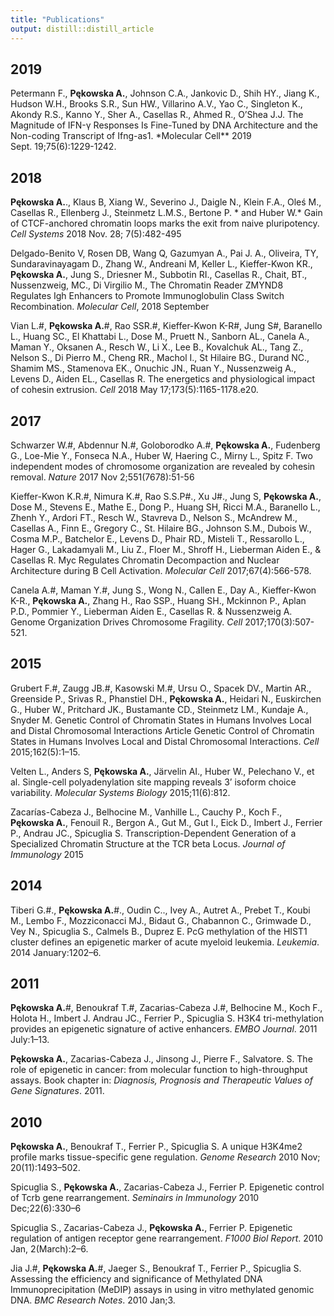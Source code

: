 ```yaml
---
title: "Publications"
output: distill::distill_article
---
```


<link rel="stylesheet" href="styles.css" type="text/css">

## 2019

Petermann F., **Pękowska A.**, Johnson C.A., Jankovic D., Shih HY., Jiang K., Hudson W.H., Brooks S.R., Sun HW., Villarino A.V., Yao C., Singleton K., Akondy R.S., Kanno Y., Sher A., Casellas R., Ahmed R., O'Shea J.J.
The Magnitude of IFN-γ Responses Is Fine-Tuned by DNA Architecture and the Non-coding Transcript of Ifng-as1. *Molecular Cell** 2019 Sept. 19;75(6):1229-1242.

## 2018

**Pękowska A.**., Klaus B, Xiang W., Severino J., Daigle N., Klein F.A., Oleś M., Casellas R., Ellenberg J., Steinmetz L.M.S., Bertone P. * and Huber W.* Gain of CTCF-anchored chromatin loops marks the exit from naive pluripotency. *Cell Systems* 2018 Nov. 28; 7(5):482-495

Delgado-Benito V, Rosen DB, Wang Q, Gazumyan A., Pai J. A., Oliveira, TY, Sundaravinayagam D., Zhang W., Andreani M, Keller L., Kieffer-Kwon KR., **Pękowska A.**, Jung S., Driesner M., Subbotin RI., Casellas R., Chait, BT., Nussenzweig, MC., Di Virgilio M., The Chromatin Reader ZMYND8 Regulates Igh Enhancers to Promote Immunoglobulin Class Switch Recombination. *Molecular Cell*, 2018 September

Vian L.#, **Pękowska A.**#, Rao SSR.#, Kieffer-Kwon K-R#, Jung S#, Baranello L., Huang SC., El Khattabi L., Dose M., Pruett N., Sanborn AL., Canela A., Maman Y., Oksanen A., Resch W., Li X., Lee B., Kovalchuk AL., Tang Z., Nelson S., Di Pierro M., Cheng RR., Machol I., St Hilaire BG., Durand NC., Shamim MS., Stamenova EK., Onuchic JN., Ruan Y., Nussenzweig A., Levens D., Aiden EL., Casellas R. The energetics and physiological impact of cohesin extrusion. *Cell* 2018 May 17;173(5):1165-1178.e20.

## 2017
Schwarzer W.#, Abdennur N.#, Goloborodko A.#, **Pękowska A.**, Fudenberg G., Loe-Mie Y., Fonseca N.A., Huber W, Haering C., Mirny L., Spitz F. Two independent modes of chromosome organization are revealed by cohesin removal. *Nature* 2017 Nov 2;551(7678):51-56

Kieffer-Kwon K.R.#, Nimura K.#, Rao S.S.P#., Xu J#., Jung S, **Pękowska A.**, Dose M., Stevens E., Mathe E., Dong P., Huang SH, Ricci M.A., Baranello L., Zhenh Y., Ardori FT., Resch W., Stavreva D., Nelson S., McAndrew M., Casellas A., Finn E., Gregory C., St. Hilaire BG., Johnson S.M., Dubois W., Cosma M.P., Batchelor E., Levens D., Phair RD., Misteli T., Ressarollo L., Hager G., Lakadamyali M., Liu Z., Floer M., Shroff H., Lieberman Aiden E., & Casellas R. Myc Regulates Chromatin Decompaction and Nuclear Architecture during B Cell Activation. *Molecular Cell* 2017;67(4):566-578.

Canela A.#, Maman Y.#, Jung S., Wong N., Callen E., Day A., Kieffer-Kwon K-R., **Pękowska A.**, Zhang H., Rao SSP., Huang SH., Mckinnon P., Aplan P.D., Pommier Y., Lieberman Aiden E., Casellas R. & Nussenzweig A. Genome Organization Drives Chromosome Fragility. *Cell* 2017;170(3):507-521.

## 2015

Grubert F.#, Zaugg JB.#, Kasowski M.#, Ursu O., Spacek DV., Martin AR., Greenside P., Srivas R., Phanstiel DH., **Pękowska A.**, Heidari N., Euskirchen G., Huber W., Pritchard JK., Bustamante CD., Steinmetz LM., Kundaje A., Snyder M. Genetic Control of Chromatin States in Humans Involves Local and Distal Chromosomal Interactions Article Genetic Control of Chromatin States in Humans Involves Local and Distal Chromosomal Interactions. *Cell* 2015;162(5):1–15.


Velten L., Anders S, **Pękowska A.**, Järvelin AI., Huber W., Pelechano V., et al. Single-cell polyadenylation site mapping reveals 3’ isoform choice variability. *Molecular Systems Biology* 2015;11(6):812.


Zacarías-Cabeza J., Belhocine M., Vanhille L., Cauchy P., Koch F., **Pękowska A.**, Fenouil R., Bergon A., Gut M., Gut I., Eick D., Imbert J., Ferrier P., Andrau JC., Spicuglia S. Transcription-Dependent Generation of a Specialized Chromatin Structure at the TCR beta Locus. *Journal of Immunology* 2015

## 2014

Tiberi G.#., **Pękowska A.**#., Oudin C.., Ivey A., Autret A., Prebet T., Koubi M., Lembo F., Mozziconacci MJ., Bidaut G., Chabannon C., Grimwade D., Vey N., Spicuglia S., Calmels B., Duprez E. PcG methylation of the HIST1 cluster defines an epigenetic marker of acute myeloid leukemia. *Leukemia*. 2014 January:1202–6. 

## 2011

**Pękowska A.**#, Benoukraf T.#, Zacarias-Cabeza J.#, Belhocine M., Koch F., Holota H., Imbert J. Andrau JC., Ferrier P., Spicuglia S. H3K4 tri-methylation provides an epigenetic signature of active enhancers. *EMBO Journal*. 2011 July:1–13. 

**Pękowska A.**, Zacarias-Cabeza J., Jinsong J., Pierre F., Salvatore. S. The role of epigenetic in cancer: from molecular function to high-throughput assays. Book chapter in: *Diagnosis, Prognosis and Therapeutic Values of Gene Signatures*. 2011. 

## 2010

**Pękowska A.**, Benoukraf T., Ferrier P., Spicuglia S. A unique H3K4me2 profile marks tissue-specific gene regulation. *Genome Research* 2010 Nov; 20(11):1493–502. 

Spicuglia S., **Pękowska A.**, Zacarias-Cabeza J., Ferrier P. Epigenetic control of Tcrb gene rearrangement. *Seminairs in Immunology* 2010 Dec;22(6):330–6

Spicuglia S., Zacarias-Cabeza J., **Pękowska A.**, Ferrier P. Epigenetic regulation of antigen receptor gene rearrangement. *F1000 Biol Report*. 2010 Jan, 2(March):2–6.

Jia J.#, **Pękowska A.**#, Jaeger S., Benoukraf T., Ferrier P., Spicuglia S. Assessing the efficiency and significance of Methylated DNA Immunoprecipitation (MeDIP) assays in using in vitro methylated genomic DNA. *BMC Research Notes*. 2010 Jan;3. 




